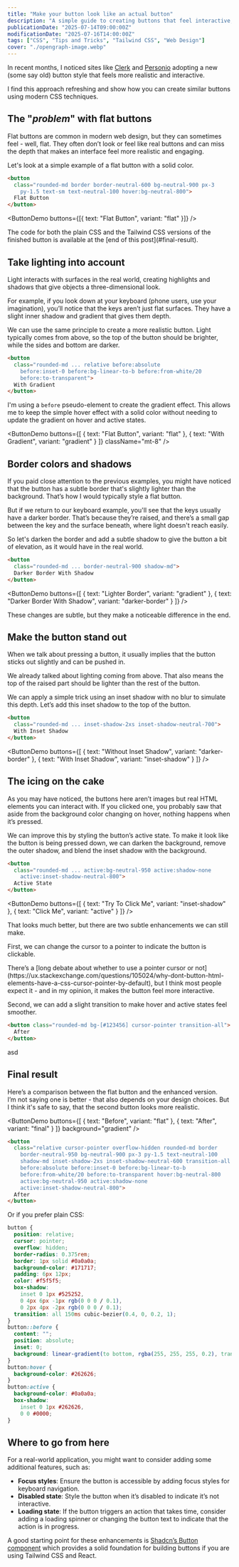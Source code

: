 ```yaml
---
title: "Make your button look like an actual button"
description: "A simple guide to creating buttons that feel interactive, using nothing but modern CSS techniques inspired by real-world materials and lighting."
publicationDate: "2025-07-14T09:00:00Z"
modificationDate: "2025-07-16T14:00:00Z"
tags: ["CSS", "Tips and Tricks", "Tailwind CSS", "Web Design"]
cover: "./opengraph-image.webp"
---
```



In recent months, I noticed sites like [Clerk](https://clerk.com/docs) and [Personio](https://www.personio.com/) adopting a new (some say old) button style that feels more realistic and interactive.

I find this approach refreshing and show how you can create similar buttons using modern CSS techniques.

## The "_problem_" with flat buttons

Flat buttons are common in modern web design, but they can sometimes feel - well, flat. They often don’t look or feel like real buttons and can miss the depth that makes an interface feel more realistic and engaging.

Let's look at a simple example of a flat button with a solid color.

```html
<button
  class="rounded-md border border-neutral-600 bg-neutral-900 px-3
    py-1.5 text-sm text-neutral-100 hover:bg-neutral-800">
  Flat Button
</button>
```

<ButtonDemo buttons={[{ text: "Flat Button", variant: "flat" }]} />

<Alert type="tip">
  The code for both the plain CSS and the Tailwind CSS versions of the finished
  button is available at the [end of this post](#final-result).
</Alert>

## Take lighting into account

Light interacts with surfaces in the real world, creating highlights and shadows that give objects a three-dimensional look.

For example, if you look down at your keyboard (phone users, use your imagination), you’ll notice that the keys aren’t just flat surfaces. They have a slight inner shadow and gradient that gives them depth.

<NewsletterForm />

We can use the same principle to create a more realistic button. Light typically comes from above, so the top of the button should be brighter, while the sides and bottom are darker.

```html /relative before:absolute/ /before:inset-0 before:bg-linear-to-b before:from-white/ /before:to-transparent/ noCopy
<button
  class="rounded-md ... relative before:absolute
    before:inset-0 before:bg-linear-to-b before:from-white/20
    before:to-transparent">
  With Gradient
</button>
```

<Alert type="info">
  I'm using a <code>before</code> pseudo-element to create the gradient effect.
  This allows me to keep the simple hover effect with a solid color without
  needing to update the gradient on hover and active states.
</Alert>

<ButtonDemo 
  buttons={[
    { text: "Flat Button", variant: "flat" },
    { text: "With Gradient", variant: "gradient" }
  ]} 
  className="mt-8" 
/>

## Border colors and shadows

If you paid close attention to the previous examples, you might have noticed that the button has a subtle border that's slightly lighter than the background. That’s how I would typically style a flat button.

But if we return to our keyboard example, you'll see that the keys usually have a darker border. That’s because they’re raised, and there’s a small gap between the key and the surface beneath, where light doesn't reach easily.

So let's darken the border and add a subtle shadow to give the button a bit of elevation, as it would have in the real world.

```html /border-neutral-900/ /shadow-md/ noCopy
<button
  class="rounded-md ... border-neutral-900 shadow-md">
  Darker Border With Shadow
</button>
```

<ButtonDemo 
  buttons={[
    { text: "Lighter Border", variant: "gradient" },
    { text: "Darker Border With Shadow", variant: "darker-border" }
  ]} 
/>

These changes are subtle, but they make a noticeable difference in the end.

## Make the button stand out

When we talk about pressing a button, it usually implies that the button sticks out slightly and can be pushed in.

We already talked about lighting coming from above. That also means the top of the raised part should be lighter than the rest of the button.

We can apply a simple trick using an inset shadow with no blur to simulate this depth. Let’s add this inset shadow to the top of the button.

```html /inset-shadow-2xs inset-shadow-neutral-700/ noCopy
<button
  class="rounded-md ... inset-shadow-2xs inset-shadow-neutral-700">
  With Inset Shadow
</button>
```

<ButtonDemo 
  buttons={[
    { text: "Without Inset Shadow", variant: "darker-border" },
    { text: "With Inset Shadow", variant: "inset-shadow" }
  ]} 
/>

## The icing on the cake

As you may have noticed, the buttons here aren’t images but real HTML elements you can interact with. If you clicked one, you probably saw that aside from the background color changing on hover, nothing happens when it’s pressed.

We can improve this by styling the button’s active state. To make it look like the button is being pressed down, we can darken the background, remove the outer shadow, and blend the inset shadow with the background.

```html /active:bg-neutral-950 active:shadow-none/ /active:inset-shadow-neutral-800/ noCopy
<button
  class="rounded-md ... active:bg-neutral-950 active:shadow-none
    active:inset-shadow-neutral-800">
  Active State
</button>
```

<ButtonDemo 
  buttons={[
    { text: "Try To Click Me", variant: "inset-shadow" },
    { text: "Click Me", variant: "active" }
  ]} 
/>

That looks much better, but there are two subtle enhancements we can still make.

First, we can change the cursor to a pointer to indicate the button is clickable.

<Alert>
  There’s a [long debate about whether to use a pointer cursor or not](https://ux.stackexchange.com/questions/105024/why-dont-button-html-elements-have-a-css-cursor-pointer-by-default),
  but I think most people expect it - and in my opinion, it makes the button
  feel more interactive.
</Alert>

Second, we can add a slight transition to make hover and active states feel smoother.

```html /cursor-pointer transition-all/ noCopy
<button class="rounded-md bg-[#123456] cursor-pointer transition-all">
  After
</button>
```

<div className="bg-[#123456] h-90">asd</div>

## Final result

Here’s a comparison between the flat button and the enhanced version.  
I’m not saying one is better - that also depends on your design choices. But I think it's safe to say, that the second button looks more realistic.

<ButtonDemo 
  buttons={[
    { text: "Before", variant: "flat" },
    { text: "After", variant: "final" }
  ]} 
  background="gradient"
/>

```html
<button
  class="relative cursor-pointer overflow-hidden rounded-md border
    border-neutral-950 bg-neutral-900 px-3 py-1.5 text-neutral-100
    shadow-md inset-shadow-2xs inset-shadow-neutral-600 transition-all
    before:absolute before:inset-0 before:bg-linear-to-b
    before:from-white/20 before:to-transparent hover:bg-neutral-800
    active:bg-neutral-950 active:shadow-none
    active:inset-shadow-neutral-800">
  After
</button>
```

Or if you prefer plain CSS:

```css
button {
  position: relative;
  cursor: pointer;
  overflow: hidden;
  border-radius: 0.375rem;
  border: 1px solid #0a0a0a;
  background-color: #171717;
  padding: 6px 12px;
  color: #f5f5f5;
  box-shadow:
    inset 0 1px #525252,
    0 4px 6px -1px rgb(0 0 0 / 0.1),
    0 2px 4px -2px rgb(0 0 0 / 0.1);
  transition: all 150ms cubic-bezier(0.4, 0, 0.2, 1);
}
button::before {
  content: "";
  position: absolute;
  inset: 0;
  background: linear-gradient(to bottom, rgba(255, 255, 255, 0.2), transparent);
}
button:hover {
  background-color: #262626;
}
button:active {
  background-color: #0a0a0a;
  box-shadow:
    inset 0 1px #262626,
    0 0 #0000;
}
```

## Where to go from here

For a real-world application, you might want to consider adding some additional features, such as:

- **Focus styles**: Ensure the button is accessible by adding focus styles for keyboard navigation.
- **Disabled state**: Style the button when it’s disabled to indicate it’s not interactive.
- **Loading state**: If the button triggers an action that takes time, consider adding a loading spinner or changing the button text to indicate that the action is in progress.

A good starting point for these enhancements is [Shadcn’s Button component](https://ui.shadcn.com/docs/components/button) which provides a solid foundation for building buttons if you are using Tailwind CSS and React.
